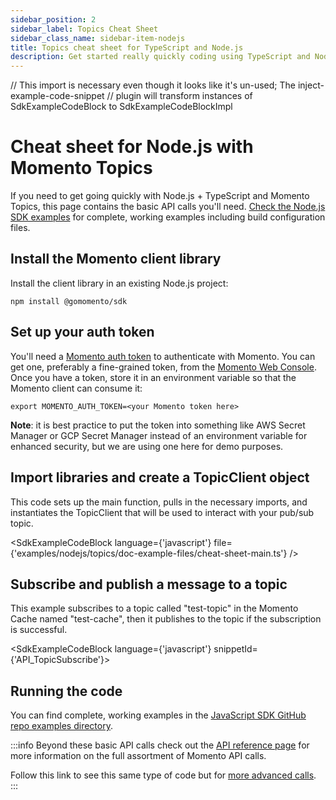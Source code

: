```yaml
---
sidebar_position: 2
sidebar_label: Topics Cheat Sheet
sidebar_class_name: sidebar-item-nodejs
title: Topics cheat sheet for TypeScript and Node.js
description: Get started really quickly coding using TypeScript and Node.js with Momento Topics
---
```


// This import is necessary even though it looks like it's un-used; The inject-example-code-snippet
// plugin will transform instances of SdkExampleCodeBlock to SdkExampleCodeBlockImpl

# Cheat sheet for Node.js with Momento Topics

If you need to get going quickly with Node.js + TypeScript and Momento Topics, this page contains the basic API calls you'll need. [Check the Node.js SDK examples](https://github.com/momentohq/client-sdk-javascript/tree/main/examples/nodejs/topics) for complete, working examples including build configuration files.

## Install the Momento client library

Install the client library in an existing Node.js project:

```cli
npm install @gomomento/sdk
```

## Set up your auth token

You'll need a [Momento auth token](/develop/basics/working-with-momento-auth-tokens) to authenticate with Momento. You can get one, preferably a fine-grained token, from the [Momento Web Console](https://console.gomomento.com/caches).
Once you have a token, store it in an environment variable so that the Momento client can consume it:

```
export MOMENTO_AUTH_TOKEN=<your Momento token here>
```

**Note**: it is best practice to put the token into something like AWS Secret Manager or GCP Secret Manager instead of an environment variable for enhanced security, but we are using one here for demo purposes.

## Import libraries and create a TopicClient object
This code sets up the main function, pulls in the necessary imports, and instantiates the TopicClient that will be used to interact with your pub/sub topic.

<SdkExampleCodeBlock language={'javascript'} file={'examples/nodejs/topics/doc-example-files/cheat-sheet-main.ts'} />

## Subscribe and publish a message to a topic
This example subscribes to a topic called "test-topic" in the Momento Cache named "test-cache", then it publishes to the topic if the subscription is successful.

<SdkExampleCodeBlock language={'javascript'} snippetId={'API_TopicSubscribe'}>

## Running the code

You can find complete, working examples in the [JavaScript SDK GitHub repo examples directory](https://github.com/momentohq/client-sdk-javascript/blob/main/examples).

:::info
Beyond these basic API calls check out the [API reference page](/develop/api-reference/index.mdx) for more information on the full assortment of Momento API calls.

Follow this link to see this same type of code but for [more advanced calls](https://github.com/momentohq/client-sdk-javascript/blob/main/examples/nodejs/cache/advanced.ts).
:::

